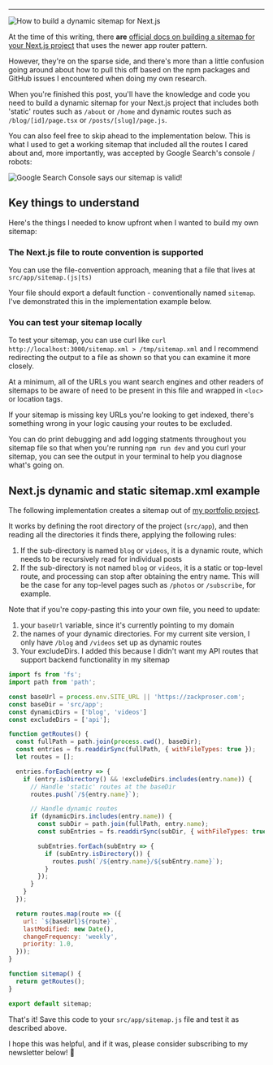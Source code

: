 


--- 

<Image src={metadata.image} alt="How to build a dynamic sitemap for Next.js"/>

At the time of this writing, there **are** [official docs on building a sitemap for your Next.js 
project](https://nextjs.org/docs/app/api-reference/file-conventions/metadata/sitemap) that uses the newer app router pattern. 

However, they're on the sparse side, and there's more than a little confusion going around about 
how to pull this off based on the npm packages and GitHub issues I encountered when doing 
my own research. 

When you're finished this post, you'll have the knowledge and code you need to build a dynamic sitemap 
for your Next.js project that includes both 'static' routes such as `/about` or `/home`
and dynamic routes such as `/blog/[id]/page.tsx` or `/posts/[slug]/page.js`.

You can also feel free to skip ahead to the implementation below. This is what I used to get a working sitemap that 
included all the routes I cared about and, more importantly, was accepted by Google Search's console / robots: 

<Image src={googleSearchConsole} alt="Google Search Console says our sitemap is valid!"/>

## Key things to understand 

Here's the things I needed to know upfront when I wanted to build my own sitemap: 

### The Next.js file to route convention is supported
 
You can use the file-convention approach, meaning that a file that lives at `src/app/sitemap.(js|ts)` 

Your file should export a default function - conventionally named `sitemap`. I've demonstrated this in the 
implementation example below.

### You can test your sitemap locally
To test your sitemap, you can use curl like `curl http://localhost:3000/sitemap.xml > /tmp/sitemap.xml` and I recommend redirecting 
the output to a file as shown so that you can examine it more closely. 

At a minimum, all of the URLs you want search engines and other readers of sitemaps to be aware of need to be present in this file 
and wrapped in `<loc>` or location tags. 

If your sitemap is missing key URLs you're looking to get indexed, there's something wrong in your logic causing your routes to be excluded.

You can do print debugging and add logging statments throughout you sitemap file so that when you're running `npm run dev` and you curl 
your sitemap, you can see the output in your terminal to help you diagnose what's going on.

## Next.js dynamic and static sitemap.xml example

The following implementation creates a sitemap out of [my portfolio project](https://github.com/zackproser/portfolio). 

It works by defining the root directory of the project (`src/app`), and then reading all the directories it finds there, applying the following rules: 

1. If the sub-directory is named `blog` or `videos`, it is a dynamic route, which needs to be recursively read for individual posts
2. If the sub-directory is not named `blog` or `videos`, it is a static or top-level route, and processing can stop after obtaining the entry name. This will be the case
for any top-level pages such as `/photos` or `/subscribe`, for example.

Note that if you're copy-pasting this into your own file, you need to update: 
1. your `baseUrl` variable, since it's currently pointing to my domain
2. the names of your dynamic directories. For my current site version, I only have `/blog` and `/videos` set up as dynamic routes
3. Your excludeDirs. I added this because I didn't want my API routes that support backend functionality in my sitemap

```javascript
import fs from 'fs';
import path from 'path';

const baseUrl = process.env.SITE_URL || 'https://zackproser.com';
const baseDir = 'src/app';
const dynamicDirs = ['blog', 'videos']
const excludeDirs = ['api'];

function getRoutes() {
  const fullPath = path.join(process.cwd(), baseDir);
  const entries = fs.readdirSync(fullPath, { withFileTypes: true });
  let routes = [];

  entries.forEach(entry => {
    if (entry.isDirectory() && !excludeDirs.includes(entry.name)) {
      // Handle 'static' routes at the baseDir
      routes.push(`/${entry.name}`);

      // Handle dynamic routes 
      if (dynamicDirs.includes(entry.name)) {
        const subDir = path.join(fullPath, entry.name);
        const subEntries = fs.readdirSync(subDir, { withFileTypes: true });

        subEntries.forEach(subEntry => {
          if (subEntry.isDirectory()) {
            routes.push(`/${entry.name}/${subEntry.name}`);
          }
        });
      }
    }
  });

  return routes.map(route => ({
    url: `${baseUrl}${route}`,
    lastModified: new Date(),
    changeFrequency: 'weekly',
    priority: 1.0,
  }));
}

function sitemap() {
  return getRoutes();
}

export default sitemap;
```

That's it! Save this code to your `src/app/sitemap.js` file and test it as described above. 

I hope this was helpful, and if it was, please consider
subscribing to my newsletter below! 🙇
